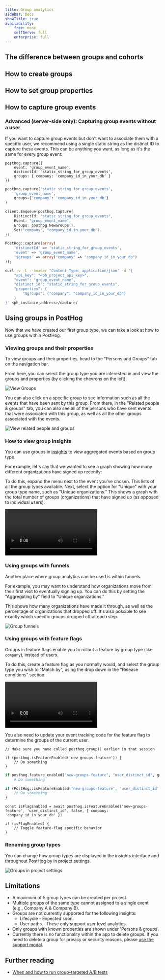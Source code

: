 ```yaml
---
title: Group analytics
sidebar: Docs
showTitle: true
availability:
    free: none
    selfServe: full
    enterprise: full
---
```


<JSGroupsIntro />

## The difference between groups and cohorts

<JSGroupsVSCohorts />

## How to create groups

<JSCreateGroups />

## How to set group properties

<JSSetGroupProperties />

## How to capture group events

<JSLinkEventsToGroups />

### Advanced (server-side only): Capturing group events without a user

If you want to capture group events but don't want to associate them with a specific user, we recommend using a single static string as the distinct ID to capture these events. This can be anything you want, as long as it's the same for every group event:

<MultiLanguage >

```node
posthog.capture({
    event: 'group_event_name',
    distinctId: 'static_string_for_group_events',
    groups: { company: 'company_id_in_your_db' }
})
```

```python
posthog.capture('static_string_for_group_events', 
    'group_event_name', 
    groups={'company': 'company_id_in_your_db'}
)
```

```go
client.Enqueue(posthog.Capture{
    DistinctId: "static_string_for_group_events",
    Event: "group_event_name",
    Groups: posthog.NewGroups().
    Set("company", "company_id_in_your_db").
})
```

```php
PostHog::capture(array(
    'distinctId' => 'static_string_for_group_events',
    'event' => 'group_event_name',
    '$groups' => array("company" => "company_id_in_your_db")
));
```

```bash
curl -v -L --header "Content-Type: application/json" -d '{
    "api_key": "<ph_project_api_key>",
    "event": "group_event_name",
    "distinct_id": "static_string_for_group_events",
    "properties": {
        "$groups": {"company": "company_id_in_your_db"}
    }
}' <ph_instance_address>/capture/
```

</MultiLanguage >

## Using groups in PostHog

Now that we have created our first group type, we can take a look at how to use groups within PostHog.

### Viewing groups and their properties

To view groups and their properties, head to the "Persons and Groups" tab on the navigation bar.

From here, you can select the group type you are interested in and view the groups and properties (by clicking the chevrons on the left).

![View Groups](../../images/docs/user-guides/funnels/view-groups.png)

You can also click on a specific group to see information such as all the events that have been sent by this group. From there, in the "Related people & groups" tab, you can also see all of the persons who have sent events that were associated with this group, as well as all the other groups associated with the events.

![View related people and groups](../../images/docs/user-guides/funnels/related-people-and-groups.png)

### How to view group insights

You can use groups in [insights](/docs/product-analytics/insights) to view aggregated events based on group type.

For example, let's say that we wanted to see a graph showing how many different organizations have signed up recently:

To do this, expand the menu next to the event you've chosen. This lists of all the group types available. Next, select the option for "Unique" with your group type name, such as "Unique organizations." This shows a graph with the total number of groups (organizations) that have signed up (as opposed to individual users).

![Analyze group insights](../../images/docs/user-guides/funnels/group-insights.mp4)

### Using groups with funnels

Another place where group analytics can be used is within funnels.

For example, you may want to understand how organizations move from their first visit to eventually signing up. You can do this by setting the "Aggregating by" field to "Unique organizations."

This shows how many organizations have made it through, as well as the percentage of organizations that dropped off. It's also possible to see exactly which specific groups dropped off at each step.

![Group funnels](../../images/docs/user-guides/funnels/funnels-group-aggregation.png)

### Using groups with feature flags

Groups in feature flags enable you to rollout a feature by group type (like `company`), instead of users.

To do this, create a feature flag as you normally would, and select the group type you wish to "Match by", using the drop down in the "Release conditions" section:

![Groups in project settings](../../images/docs/user-guides/funnels/groups-in-feature-flags.mp4)

You also need to update your event tracking code for the feature flag to determine the groups of the current user.

<MultiLanguage>

```js-web
// Make sure you have called posthog.group() earlier in that session

if (posthog.isFeatureEnabled('new-groups-feature')) {
    // Do something
}
```

```python
if posthog.feature_enabled("new-groups-feature", "user_distinct_id", groups={"company": "company_id_in_your_db"}):
    # Do something
```

```php
if (PostHog::isFeatureEnabled('new-groups-feature', 'user_distinct_id', false, array("company" => "company_id_in_your_db"))) {
    // Do something
}
```

```node
const isFlagEnabled = await posthog.isFeatureEnabled('new-groups-feature', 'user_distinct_id', false, { company: 'company_id_in_your_db' })

if (isFlagEnabled) {
    // Toggle feature-flag specific behavior
}
```

</MultiLanguage>

### Renaming group types

You can change how group types are displayed in the insights interface and throughout PostHog by in project settings.

![Groups in project settings](../../images/docs/user-guides/funnels/groups-project-settings.png)

## Limitations

-   A maximum of 5 group types can be created per project.
-   Multiple groups of the same type cannot assigned to a single event (e.g., Company A & Company B).
-   Groups are not currently supported for the following insights:
    -   Lifecycle - Expected soon.
    -   User paths - These only support user level analytics.
-   Only groups with known properties are shown under 'Persons & groups'.
- Currently there is no functionality within the app to delete groups. If you need to delete a group for privacy or security reasons, please [use the support modal](https://app.posthog.com/home#supportModal=support%3Adata_management).

## Further reading

- [When and how to run group-targeted A/B tests](/blog/running-group-targeted-ab-tests)
